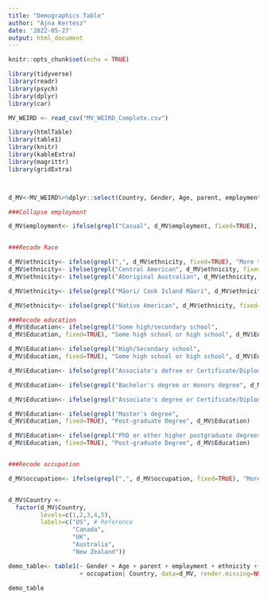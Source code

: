 ```yaml
---
title: "Demographics Table"
author: "Ajna Kertesz"
date: '2022-05-27'
output: html_document
---
```


```r
knitr::opts_chunk$set(echo = TRUE)
```

```r
library(tidyverse)
library(readr)
library(psych)
library(dplyr)
library(car)

MV_WEIRD <- read_csv("MV_WEIRD_Complete.csv")


```




```r
library(htmlTable)
library(table1)
library(knitr)
library(kableExtra)
library(magrittr)
library(gridExtra)



d_MV<-MV_WEIRD%>%dplyr::select(Country, Gender, Age, parent, employment,ethnicity, Education, SES, occupation)

###Collapse employment

d_MV$employment<- ifelse(grepl("Casual", d_MV$employment, fixed=TRUE), "Part-time", d_MV$employment)


###Recode Race

d_MV$ethnicity<- ifelse(grepl(",", d_MV$ethnicity, fixed=TRUE), "More than one", d_MV$ethnicity)
d_MV$ethnicity<- ifelse(grepl("Central American", d_MV$ethnicity, fixed=TRUE), "Other", d_MV$ethnicity)
d_MV$ethnicity<- ifelse(grepl("Aboriginal Australian", d_MV$ethnicity, fixed=TRUE), "Native/Indigenous", d_MV$ethnicity)

d_MV$ethnicity<- ifelse(grepl("Māori/ Cook Island Māori", d_MV$ethnicity, fixed=TRUE), "Native/Indigenous", d_MV$ethnicity)

d_MV$ethnicity<- ifelse(grepl("Native American", d_MV$ethnicity, fixed=TRUE), "Native/Indigenous", d_MV$ethnicity)

###Recode education
d_MV$Education<- ifelse(grepl("Some high/secondary school",
d_MV$Education, fixed=TRUE), "Some high school or high school", d_MV$Education)

d_MV$Education<- ifelse(grepl("High/Secondary school",
d_MV$Education, fixed=TRUE), "Some high school or high school", d_MV$Education)

d_MV$Education<- ifelse(grepl("Associate's defree or Certificate/Diploma", d_MV$Education, fixed=TRUE), "Bachelor’s degree or Associate’s degree", d_MV$Education)

d_MV$Education<- ifelse(grepl("Bachelor's degree or Honors degree", d_MV$Education, fixed=TRUE), "Bachelor’s degree or Associate’s degree", d_MV$Education)

d_MV$Education<- ifelse(grepl("Associate's degree or Certificate/Diploma", d_MV$Education, fixed=TRUE), "Bachelor’s degree or Associate’s degree", d_MV$Education)

d_MV$Education<- ifelse(grepl("Master's degree",
d_MV$Education, fixed=TRUE), "Post-graduate Degree", d_MV$Education)

d_MV$Education<- ifelse(grepl("PhD or other higher postgraduate degrees",
d_MV$Education, fixed=TRUE), "Post-graduate Degree", d_MV$Education)


###Recode occupation

d_MV$occupation<- ifelse(grepl(",", d_MV$occupation, fixed=TRUE), "More than one type of job", d_MV$occupation)


d_MV$Country <- 
  factor(d_MV$Country, 
         levels=c(1,2,3,4,5),
         labels=c("US", # Reference
                  "Canada", 
                  "UK",
                  "Australia",
                  "New Zealand"))

demo_table<- table1(~ Gender + Age + parent + employment + ethnicity + Education + SES
                    + occupation| Country, data=d_MV, render.missing=NULL, topclass="Rtable1-grid Rtable1-shade Rtable1-times")

demo_table


```
